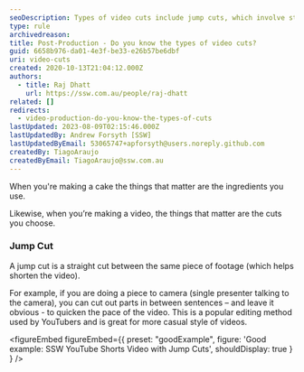 ```yaml
---
seoDescription: Types of video cuts include jump cuts, which involve straight cutting between the same piece of footage to shorten the video and quicken the pace.
type: rule
archivedreason:
title: Post-Production - Do you know the types of video cuts?
guid: 6658b976-da01-4e3f-be33-e26b57be6dbf
uri: video-cuts
created: 2020-10-13T21:04:12.000Z
authors:
  - title: Raj Dhatt
    url: https://ssw.com.au/people/raj-dhatt
related: []
redirects:
  - video-production-do-you-know-the-types-of-cuts
lastUpdated: 2023-08-09T02:15:46.000Z
lastUpdatedBy: Andrew Forsyth [SSW]
lastUpdatedByEmail: 53065747+apforsyth@users.noreply.github.com
createdBy: TiagoAraujo
createdByEmail: TiagoAraujo@ssw.com.au
---
```


When you're making a cake the things that matter are the ingredients you use.

Likewise, when you’re making a video, the things that matter are the cuts you choose.
### Jump Cut

A jump cut is a straight cut between the same piece of footage (which helps shorten the video).

For example, if you are doing a piece to camera (single presenter talking to the camera), you can cut out parts in between sentences – and leave it obvious - to quicken the pace of the video. This is a popular editing method used by YouTubers and is great for more casual style of videos.

<youtubeEmbed url="https://www.youtube.com/embed/shorts/GZTQU44Thnc" description="" />

<figureEmbed figureEmbed={{
  preset: "goodExample",
  figure: 'Good example: SSW YouTube Shorts Video with Jump Cuts',
  shouldDisplay: true
} } />
